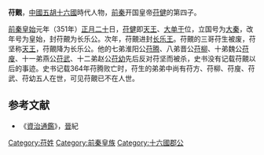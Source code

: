 '''苻覿'''，[[中國|中國]][[五胡十六國|五胡十六國]]時代人物，[[前秦|前秦]]开国皇帝[[苻健|苻健]]的第四子。

[[前秦|前秦]][[皇始_(前秦)|皇始]]元年（351年）[[正月二十|正月二十]]日，[[苻健|苻健]]即[[天王|天王]]、[[大单于|大单于]]位，立国号为[[大秦|大秦]]，改年号为皇始，封苻覿为长乐公。次年，苻覿进封[[长乐王|长乐王]]。苻覿的三哥苻生被废，苻坚称[[天王|天王]]，苻覿降为长乐公。他的七弟淮阳公[[苻腾|苻腾]]、八弟晋公[[苻柳|苻柳]]、十弟魏公[[苻廋|苻廋]]、十一弟燕公[[苻武|苻武]]、十二弟赵公[[苻幼|苻幼]]先后反对苻坚而被杀，史书没有记载苻覿以后的事迹。史书记载364年苻腾败亡时，苻生的弟弟中尚有苻方、苻柳、苻廋、苻武、苻幼五人在世，可见苻覿已不在人世。

==参考文献==
{{wikisource|晉書/卷112|晉書苻健載記}}
*《[[資治通鑑|資治通鑑]]》，[[晉|晉]]紀

[[Category:苻姓|Category:苻姓]]
[[Category:前秦皇族|Category:前秦皇族]]
[[Category:十六國郡公|Category:十六國郡公]]